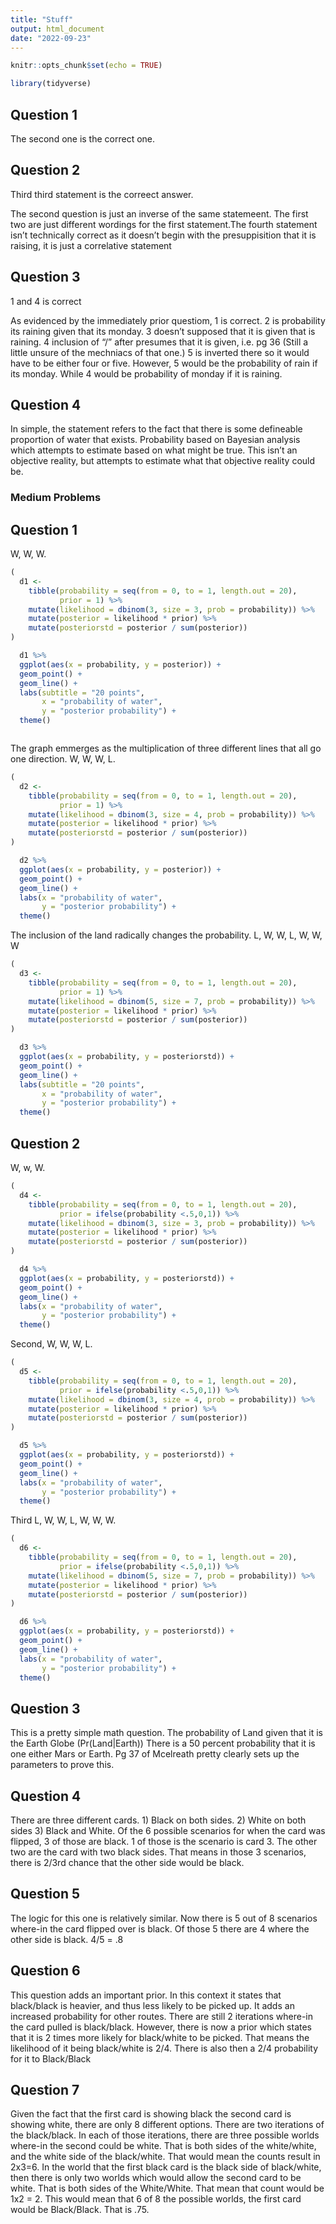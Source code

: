 ```yaml
---
title: "Stuff"
output: html_document
date: "2022-09-23"
---
```


```r
knitr::opts_chunk$set(echo = TRUE)

```

```r
library(tidyverse)
```

## Question 1 
The second one is the correct one.


## Question 2
Third third statement is the correect answer.

The second question is just an inverse of the same statemeent. The first two are just different wordings for the first statement.The fourth statement isn't technically correct as it doesn't begin with the presuppisition that it is raising, it is just a correlative statement

## Question 3 
1 and 4 is correct

As evidenced by the immediately prior questiom, 1 is correct.  2 is probability its raining given that its monday.  3 doesn't supposed that it is given that is raining.  4 inclusion of "/" after presumes that it is given, i.e. pg 36 (Still a little unsure of the mechniacs of that one.)  5 is inverted there so it would have to be either four or five. However, 5 would be the probability of rain if its monday. While 4 would be probability of monday if it is raining.

## Question 4

In simple, the statement refers to the fact that there is some defineable proportion of water that exists. Probability based on Bayesian analysis which attempts to estimate based on what might be true. This isn't an objective reality, but attempts to estimate what that objective reality could be.

### Medium Problems

## Question 1

W, W, W.
```r

(
  d1 <-
    tibble(probability = seq(from = 0, to = 1, length.out = 20), 
           prior = 1) %>%
    mutate(likelihood = dbinom(3, size = 3, prob = probability)) %>%
    mutate(posterior = likelihood * prior) %>%
    mutate(posteriorstd = posterior / sum(posterior))
)

  d1 %>% 
  ggplot(aes(x = probability, y = posterior)) +
  geom_point() +
  geom_line() +
  labs(subtitle = "20 points",
       x = "probability of water",
       y = "posterior probability") +
  theme()



```
The graph emmerges as the multiplication of three different lines that all go one direction.
W, W, W, L.
```r

(
  d2 <-
    tibble(probability = seq(from = 0, to = 1, length.out = 20), 
           prior = 1) %>%
    mutate(likelihood = dbinom(3, size = 4, prob = probability)) %>%
    mutate(posterior = likelihood * prior) %>%
    mutate(posteriorstd = posterior / sum(posterior))
)

  d2 %>% 
  ggplot(aes(x = probability, y = posterior)) +
  geom_point() +
  geom_line() +
  labs(x = "probability of water",
       y = "posterior probability") +
  theme()
```
The inclusion of the land radically changes the probability. 
L, W, W, L, W, W, W
```r
(
  d3 <-
    tibble(probability = seq(from = 0, to = 1, length.out = 20), 
           prior = 1) %>%
    mutate(likelihood = dbinom(5, size = 7, prob = probability)) %>%
    mutate(posterior = likelihood * prior) %>%
    mutate(posteriorstd = posterior / sum(posterior))
)

  d3 %>% 
  ggplot(aes(x = probability, y = posteriorstd)) +
  geom_point() +
  geom_line() +
  labs(subtitle = "20 points",
       x = "probability of water",
       y = "posterior probability") +
  theme()
```

## Question 2 
W, w, W.
```r
(
  d4 <-
    tibble(probability = seq(from = 0, to = 1, length.out = 20), 
           prior = ifelse(probability <.5,0,1)) %>%
    mutate(likelihood = dbinom(3, size = 3, prob = probability)) %>%
    mutate(posterior = likelihood * prior) %>%
    mutate(posteriorstd = posterior / sum(posterior))
)

  d4 %>% 
  ggplot(aes(x = probability, y = posteriorstd)) +
  geom_point() +
  geom_line() +
  labs(x = "probability of water",
       y = "posterior probability") +
  theme()

```

Second,
W, W, W, L.
```r
(
  d5 <-
    tibble(probability = seq(from = 0, to = 1, length.out = 20), 
           prior = ifelse(probability <.5,0,1)) %>%
    mutate(likelihood = dbinom(3, size = 4, prob = probability)) %>%
    mutate(posterior = likelihood * prior) %>%
    mutate(posteriorstd = posterior / sum(posterior))
)

  d5 %>% 
  ggplot(aes(x = probability, y = posteriorstd)) +
  geom_point() +
  geom_line() +
  labs(x = "probability of water",
       y = "posterior probability") +
  theme()
```


Third
L, W, W, L, W, W, W.
```r
(
  d6 <-
    tibble(probability = seq(from = 0, to = 1, length.out = 20), 
           prior = ifelse(probability <.5,0,1)) %>%
    mutate(likelihood = dbinom(5, size = 7, prob = probability)) %>%
    mutate(posterior = likelihood * prior) %>%
    mutate(posteriorstd = posterior / sum(posterior))
)

  d6 %>% 
  ggplot(aes(x = probability, y = posteriorstd)) +
  geom_point() +
  geom_line() +
  labs(x = "probability of water",
       y = "posterior probability") +
  theme()
```


## Question 3

This is a pretty simple math question. The probability of Land given that it is the Earth Globe (Pr(Land|Earth)) There is a 50 percent probability that it is one either Mars or Earth. Pg 37 of Mcelreath pretty clearly sets up the parameters to prove this.


## Question 4
There are three different cards. 1) Black on both sides. 2) White on both sides 3) Black and White. Of the 6 possible scenarios for when the card was flipped, 3 of those are black. 1 of those is the scenario is card 3. The other two are the card with two black sides. That means in those 3 scenarios, there is 2/3rd chance that the other side would be black.


## Question 5
The logic for this one is relatively similar. Now there is 5 out of 8 scenarios where-in the card flipped over is black. Of those 5 there are 4 where the other side is black. 4/5 = .8

## Question 6 

This question adds an important prior. In this context it states that black/black is heavier, and thus less likely to be picked up. It adds an increased probability for other routes. There are still 2 iterations where-in the card pulled is black/black. However, there is now a prior which states that it is 2 times more likely for black/white to be picked. That means the likelihood of it being black/white is 2/4. There is also then a 2/4 probability for it to Black/Black


## Question 7

Given the fact that the first card is showing black the second card is showing white, there are only 8 different options. There are two iterations of the black/black. In each of those iterations, there are three possible worlds where-in the second could be white. That is both sides of the white/white, and the white side of the black/white. That would mean the counts result in 2x3=6. In the world that the first black card is the black side of black/white, then there is only two worlds which would allow the second card to be white. That is both sides of the White/White. That mean that count would be 1x2 = 2. 
This would mean that 6 of 8 the possible worlds, the first card would be Black/Black. That is .75. 


